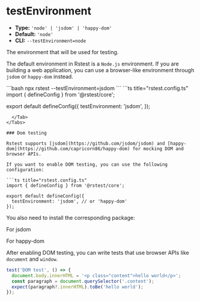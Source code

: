 # testEnvironment

- **Type:** `'node' | 'jsdom' | 'happy-dom'`
- **Default:** `'node'`
- **CLI:** `--testEnvironment=node`

The environment that will be used for testing.

The default environment in Rstest is a `Node.js` environment. If you are building a web application, you can use a browser-like environment through `jsdom` or `happy-dom` instead.


<Tabs defaultValue='rstest.config.ts'>
  <Tab label="CLI">
  ```bash
  npx rstest --testEnvironment=jsdom
  ```
  </Tab>
  <Tab label="rstest.config.ts">
```ts title="rstest.config.ts"
import { defineConfig } from '@rstest/core';

export default defineConfig({
  testEnvironment: 'jsdom',
});
```
  </Tab>
</Tabs>

### Dom testing

Rstest supports [jsdom](https://github.com/jsdom/jsdom) and [happy-dom](https://github.com/capricorn86/happy-dom) for mocking DOM and browser APIs.

If you want to enable DOM testing, you can use the following configuration:

```ts title="rstest.config.ts"
import { defineConfig } from '@rstest/core';

export default defineConfig({
  testEnvironment: 'jsdom', // or 'happy-dom'
});
```

You also need to install the corresponding package:


For jsdom

<PackageManagerTabs command="add jsdom -D" />

For happy-dom

<PackageManagerTabs command="add happy-dom -D" />

After enabling DOM testing, you can write tests that use browser APIs like `document` and `window`.

```ts
test('DOM test', () => {
  document.body.innerHTML = '<p class="content">hello world</p>';
  const paragraph = document.querySelector('.content');
  expect(paragraph?.innerHTML).toBe('hello world');
});
```
